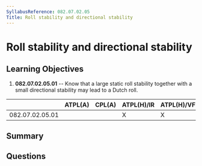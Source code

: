 ```yaml
---
SyllabusReference: 082.07.02.05
Title: Roll stability and directional stability
---
```


# Roll stability and directional stability

## Learning Objectives

1.  **082.07.02.05.01** -- Know that a large static roll stability together with
    a small directional stability may lead to a Dutch roll.

|                 | ATPL(A) | CPL(A) | ATPL(H)/IR | ATPL(H)/VFR | CPL(H) | IR | CBIR(A) |
| --------------- | ------- | ------ | ---------- | ----------- | ------ | -- | ------- |
| 082.07.02.05.01 |         |        | X          | X           | X      |    |         |

## Summary

## Questions
